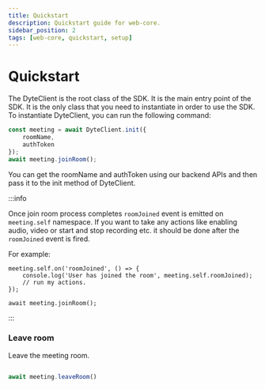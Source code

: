 ```yaml
---
title: Quickstart
description: Quickstart guide for web-core.
sidebar_position: 2
tags: [web-core, quickstart, setup]
---
```


# Quickstart

The DyteClient is the root class of the SDK. It is the main entry point of the SDK. It is the only class that you need to instantiate in order to use the SDK. To instantiate DyteClient, you can run the following command:

```js
const meeting = await DyteClient.init({
    roomName,
    authToken
});
await meeting.joinRoom();
```

You can get the roomName and authToken using our backend APIs and then pass it to the init method of DyteClient.

:::info

Once join room process completes `roomJoined` event is emitted on `meeting.self` namespace.
If you want to take any actions like enabling audio, video or start and stop recording etc. it should be done after the `roomJoined` event is fired.

For example:

    meeting.self.on('roomJoined', () => {
        console.log('User has joined the room', meeting.self.roomJoined);
        // run my actions.
    });

    await meeting.joinRoom();
:::

### Leave room

Leave the meeting room. 

```js

await meeting.leaveRoom()

```